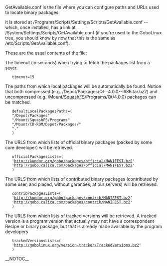GetAvailable.conf is the file where you can configure paths and URLs used to locate binary packages.

It is stored at /Programs/Scripts/Settings/Scripts/GetAvailable.conf -- which, once installed, has a link at /System/Settings/Scripts/GetAvailable.conf (if you're used to the GoboLinux tree, you should know by now that this is the same as /etc/Scripts/GetAvailable.conf).

These are the usual contents of the file:

The timeout (in seconds) when trying to fetch the packages list from a sever.

    timeout=15 


The paths from which local packages will be automatically be found. Notice that both compressed (e.g. /Depot/Packages/Qt--4.0.0--i686.tar.bz2) and uncompressed (e.g. /Mount/[[SquashFS]]/Programs/Qt/4.0.0) packages can be matched.

    defaultLocalPackagesPaths=( 
    "/Depot/Packages" 
    "/Mount/SquashFS/Programs" 
    "/Mount/CD-ROM/Depot/Packages/" 
    "." 
    ) 


The URLS from which lists of official binary packages (packed by some core developer) will be retrieved.

    officialPackagesLists=( 
    'http://kundor.org/gobo/packages/official/MANIFEST.bz2' 
    'http://gobo.calica.com/packages/official/MANIFEST.bz2' 
    ) 


The URLS from which lists of contributed binary packages (contributed by some user, and placed, without garanties, at our servers) will be retrieved.

    contribPackagesLists=( 
    'http://kundor.org/gobo/packages/contrib/MANIFEST.bz2' 
    'http://gobo.calica.com/packages/contrib/MANIFEST.bz2' 
    ) 


The URLS from which lists of tracked versions will be retrieved. A tracked version is a program version that actually may not have a correspondent Recipe or binary package, but that is already made available by the program developers


    trackedVersionsLists=( 
    'http://gobolinux.org/version-tracker/TrackedVersions.bz2' 
    ) 


__NOTOC__

